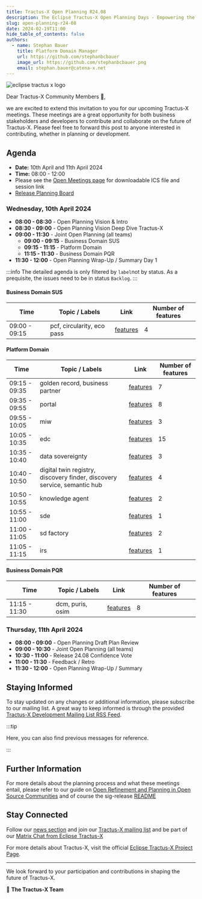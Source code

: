 ```yaml
---
title: Tractus-X Open Planning R24.08
description: The Eclipse Tractus-X Open Planning Days - Empowering the Catena-X Data Space
slug: open-planning-r24-08
date: 2024-02-19T11:00
hide_table_of_contents: false
authors:
  - name: Stephan Bauer
    title: Platform Domain Manager
    url: https://github.com/stephanbcbauer
    image_url: https://github.com/stephanbcbauer.png
    email: stephan.bauer@catena-x.net
---
```


![eclipse tractus x logo](@site/static/img/Tractus-X_openplanning.png)

Dear Tractus-X Community Members 🎉,

we are excited to extend this invitation to you for our upcoming Tractus-X meetings. These meetings are a great opportunity for both business stakeholders and developers to contribute and collaborate on the future of Tractus-X.
Please feel free to forward this post to anyone interested in contributing, whether in planning or development.

## Agenda

- **Date:** 10th April and 11th April 2024
- **Time:** 08:00 - 12:00
- Please see the [Open Meetings page](https://eclipse-tractusx.github.io/community/open-meetings) for downloadable ICS file and session link
- [Release Planning Board](https://github.com/orgs/eclipse-tractusx/projects/26/views/23)

<!--truncate-->

### Wednesday, 10th April 2024

- **08:00 - 08:30** - Open Planning Vision & Intro
- **08:30 - 09:00** - Open Planning Vision Deep Dive Tractus-X
- **09:00 - 11:30** - Joint Open Planning (all teams)
  - **09:00 - 09:15** - Business Domain SUS
  - **09:15 - 11:15** - Platform Domain
  - **11:15 - 11:30** - Business Domain PQR
- **11:30 - 12:00** - Open Planning Wrap-Up / Summary Day 1

:::info
The detailed agenda is only filtered by `label`not by status. As a prequisite, the issues need to be in status `Backlog`.
:::

#### Business Domain SUS

| Time | Topic / Labels | Link | Number of features |
| ---- | ----- | ------------- | ---- |
| 09:00 - 09:15 | pcf, circularity, eco pass | [features](https://github.com/eclipse-tractusx/sig-release/issues?q=is%3Aissue+is%3Aopen+issue%3A+628+591+632+638) | 4 |

#### Platform Domain

| Time | Topic / Labels | Link | Number of features |
| ---- | ----- | ------------- | ---- |
| 09:15 - 09:35 | golden record, business partner | [features](https://github.com/orgs/eclipse-tractusx/projects/26/views/23?filterQuery=label%3A%22Prep-PI13%22+label%3A%22golden+record%22%2C%22business+partner%22) | 7 |
| 09:35 - 09:55 | portal | [features](https://github.com/orgs/eclipse-tractusx/projects/26/views/23?filterQuery=label%3A%22Prep-PI13%22++label%3A%22portal%22+) | 8 |
| 09:55 - 10:05 | miw | [features](https://github.com/orgs/eclipse-tractusx/projects/26/views/23?filterQuery=label%3A%22Prep-PI13%22+label%3A%22miw%22) | 3 |
| 10:05 - 10:35 | edc | [features](https://github.com/orgs/eclipse-tractusx/projects/26/views/23?filterQuery=label%3A%22Prep-PI13%22+label%3A%22edc%22) | 15 |
| 10:35 - 10:40 | data sovereignty | [features](https://github.com/eclipse-tractusx/sig-release/issues?q=is%3Aissue+is%3Aopen+issue%3A+584+583+581) | 3 |
| 10:40 - 10:50 | digital twin registry, discovery finder, discovery service, semantic hub | [features](https://github.com/orgs/eclipse-tractusx/projects/26/views/23?filterQuery=label%3A%22Prep-PI13%22+label%3A%22digital+twin+registry%22%2C%22discovery+finder%22%2C%22discovery+service%22%2C%22semantic+hub%22) | 4 |
| 10:50 - 10:55 | knowledge agent | [features](https://github.com/orgs/eclipse-tractusx/projects/26/views/23?filterQuery=label%3A%22Prep-PI13%22+label%3A%22knowledge+agent%22+) | 2 |
| 10:55 - 11:00 | sde | [features](https://github.com/orgs/eclipse-tractusx/projects/26/views/23?filterQuery=label%3A%22Prep-PI13%22+label%3A%22sde%22) | 1 |
| 11:00 - 11:05 | sd factory | [features](https://github.com/orgs/eclipse-tractusx/projects/26/views/23?filterQuery=label%3A%22Prep-PI13%22+label%3A%22sd+factory%22) | 2 |
| 11:05 - 11:15 | irs | [features](https://github.com/orgs/eclipse-tractusx/projects/26/views/23?filterQuery=label%3A%22Prep-PI13%22+label%3A%22irs%22) | 1 |

#### Business Domain PQR

| Time | Topic / Labels | Link | Number of features |
| ---- | ----- | ------------- | ---- |
| 11:15 - 11:30 | dcm, puris, osim | [features](https://github.com/orgs/eclipse-tractusx/projects/26/views/23?filterQuery=label%3A%22Prep-PI13%22+label%3A%22osim%22%2C%22puris%22%2C%22dcm%22+) | 8 |

### Thursday, 11th April 2024

- **08:00 - 09:00** - Open Planning Draft Plan Review
- **09:00 - 10:30** - Joint Open Planning (all teams)
- **10:30 - 11:00** - Release 24.08 Confidence Vote
- **11:00 - 11:30** - Feedback / Retro
- **11:30 - 12:00** - Open Planning Wrap-Up / Summary

## Staying Informed

To stay updated on any changes or additional information, please subscribe to our mailing list. A great way to keep informed is through the provided [Tractus-X Development Mailing List RSS Feed](https://www.eclipse.org/lists/tractusx-dev/maillist.rss).

:::tip

Here, you can also find previous messages for reference.

:::

## Further Information

For more details about the planning process and what these meetings entail, please refer to our guide on [Open Refinement and Planning in Open Source Communities](https://github.com/eclipse-tractusx/sig-release/blob/main/docs/open-refinement-and-planning.md)
 and of course the sig-release [README](https://github.com/eclipse-tractusx/sig-release/blob/main/README.md)

## Stay Connected

Follow our [news section](https://eclipse-tractusx.github.io/blog) and join our [Tractus-X mailing list](https://eclipse-tractusx.github.io/docs/oss/how-to-contribute/#dev-mailinglist)
and be part of our [Matrix Chat from Eclipse Tractus-X](https://chat.eclipse.org/#/room/#tools.tractus-x:matrix.eclipse.org)

For more details about Tractus-X, visit the official [Eclipse Tractus-X Project Page](https://projects.eclipse.org/projects/automotive.tractusx).

---

We look forward to your participation and contributions in shaping the future of Tractus-X.

🚀 **The Tractus-X Team**

